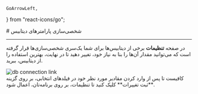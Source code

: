     GoArrowLeft,
} from "react-icons/go";

<Layout>
<Head>
<title>مستندات شخصی‌سازی پارامترهای دیتابیس  - لیارا</title>
<meta property="og:title" content="مستندات خدمات رایانش ابری لیارا" />
<meta property="og:description" content="مستندات مربوط به نحوه شخصی‌سازی پارامترهای دیتابیس در لیارا"  />
<meta property="og:image" content="https://files.liara.ir/liara/logos/liara-poster.jpg" />
</Head>
# شخصی‌سازی پارامترهای دیتابیس
<hr className="mb-2" />

در صفحه **تنظیمات** برخی از دیتابیس‌ها برای شما یک‌سری شخصی‌سازی‌ها قرار گرفته است که می‌توانید مقدار آن‌ها را بنا به نیاز خود، تغییر دهید تا در نهایت، بهترین استفاده را از دیتابیس، ببرید.
<div className="h-4" />
<img src="https://files.liara.ir/liara/docs/customize-db-params.png" alt="db connection link"/>
<div className="h-4" />
کافیست تا پس از وارد کردن مقادیر مورد نظر خود در فیلدهای انتخابی، بر روی گزینه **ثبت تغییرات** کلیک کنید تا تنظیمات، بر روی برنامه‌تان، اعمال شود.
</Layout>